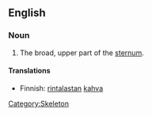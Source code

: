 {{wikipedia}}
==English==
===Noun===
{{en-noun|manubria|pl2=manubriums}}

# {{anatomy}} The broad, upper part of the [[sternum]].

====Translations====
{{top}}
*Finnish: [[rintalasta|rintalastan]] [[kahva]]
{{bottom}}

[[Category:Skeleton]]